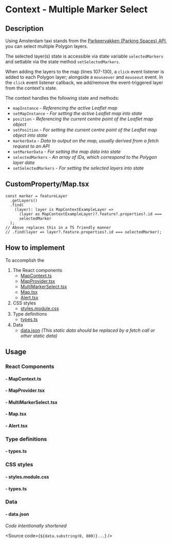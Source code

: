 
<Meta of={MultiMarkerSelectStories} />

# Context - Multiple Marker Select

## Description

Using Amsterdam taxi stands from the [Parkeervakken (Parking Spaces) API](https://api.data.amsterdam.nl/v1/parkeervakken/), you can select multiple Polygon layers.

The selected layer(s) state is accessible via state variable `selectedMarkers` and settable via the state method `setSelectedMarkers`.

When adding the layers to the map (lines 107-130), a `click` event listener is added to each Polygon layer; alongside a `mouseover` and `mouseout` event. In the `click` event listener callback, we add/remove the event-triggered layer from the context's state.

The context handles the following state and methods:

* `mapInstance` - *Referencing the active Leaflet map*
* `setMapInstance` - *For setting the active Leaflet map into state*
* `position` - *Referencing the current centre point of the Leaflet map object*
* `setPosition` - *For setting the current centre point of the Leaflet map object into state*
* `markerData` - *Data to output on the map, usually derived from a fetch request to an API*
* `setMarkerData` - *For setting the map data into state*
* `selectedMarkers` - *An array of IDs, which correspond to the Polygon layer data*
* `setSelectedMarkers` - *For setting the selected layers into state*

## CustomProperty/Map.tsx

```
const marker = featureLayer
  .getLayers()
  .find(
    (layer): layer is MapContextExampleLayer =>
      (layer as MapContextExampleLayer)?.feature?.properties?.id ===
      selectedMarker
  );
// Above replaces this in a TS friendly manner
// .find(layer => layer?.feature.properties?.id === selectedMarker);
```

## How to implement

To accomplish the
1. The React components
    * [MapContext.ts](#--mapcontextts)
    * [MapProvider.tsx](#--mapprovidertsx)
    * [MultiMarkerSelect.tsx](#--multimarkerselecttsx)
    * [Map.tsx](#--maptsx)
    * [Alert.tsx](#--alerttsx)
2. CSS styles
    * [styles.module.css](#--stylesmodulecss)
3. Type definitions
    * [types.ts](#--typests)
4. Data
    * [data.json](#--datajson) *(This static data should be replaced by a fetch call or other static data)*

## Usage

### React Components

#### - MapContext.ts

<Source code={MapContext} />

#### - MapProvider.tsx

<Source code={MapProvider} />

#### - MultiMarkerSelect.tsx

<Source code={MultiMarkerSelect} />

#### - Map.tsx

<Source code={Map} />

#### - Alert.tsx

<Source code={Alert} />

### Type definitions

#### - types.ts

<Source code={types} />

### CSS styles

#### - styles.module.css

<Source code={styles} />

#### - types.ts

<Source code={types} />

### Data

#### - data.json

*Code intentionally shortened*

<Source code={`${data.substring(0, 800)}...`} />
